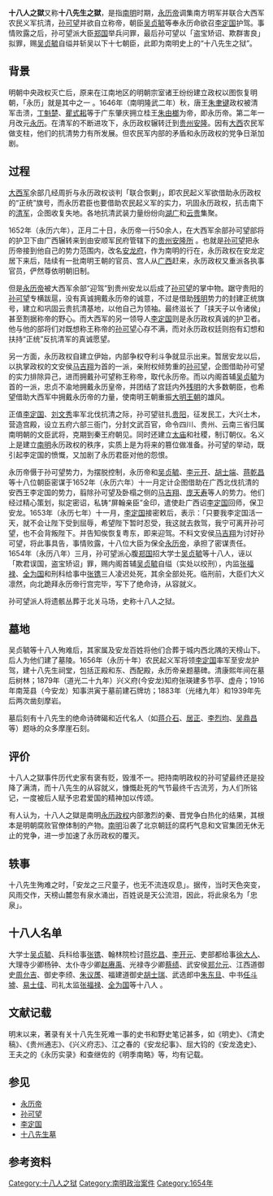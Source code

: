 '''十八人之獄'''又称'''十八先生之獄'''，是指[[南明|南明]]时期，[[永历帝|永历帝]]调集南方明军并联合大西军农民义军抗清，[[孙可望|孙可望]]并欲自立称帝，朝臣[[吴贞毓|吴贞毓]]等奉永历命欲召[[李定国|李定国]]护驾{{参|《明末滇南纪略》、《称兵犯阙》。}}。事情败露之后，孙可望派大臣[[郑国|郑国]]举兵问罪，最后孙可望以「盗宝矫诏、欺群害良」拟罪，赐[[吴贞毓|吴贞毓]]自缢并斩吴以下十七朝臣，此即为南明史上的“十八先生之狱”{{参|name=安龙十八先生墓|{{cite web|title=安龙十八先生墓|url=http://www.itravelqq.com/2011/0704/157827.html|publisher=腾讯网|accessdate=2014-01-03|language=中文|archive-date=2014-01-03|archive-url=https://web.archive.org/web/20140103150137/http://www.itravelqq.com/2011/0704/157827.html|dead-url=yes}}}}。

== 背景 ==
明朝中央政权灭亡后，原来在江南地区的明朝宗室诸王纷纷建立政权以图恢复明朝，「永历」就是其中之一{{参|{{cite journal|author=秦刚|title=《评说不一的十八先生之狱》|journal=《风景名胜》|date=1996年|issue=03期}}}} 。1646年（南明隆武二年）秋，唐王[[朱聿键|朱聿键]]政权被清军击溃，[[丁魁楚|丁魁楚]]、[[瞿式耜|瞿式耜]]等于广东肇庆拥立桂王[[朱由榔|朱由榔]]为帝，即永历帝。第二年一月改元[[永曆_(南明)|永历]]{{参|《明史·列传第一百六十八》：顺治三年九月，大兵破汀州。式耜与魁楚等议立永明王由榔，乃迎王梧州，以十月十日监国肇庆。}}。在清军的不断进攻下，永历政权辗转迁到[[贵州|贵州]][[安隆|安隆]]。因有[[大西|大西]]农民军做支柱，他们的抗清势力有所发展。但农民军内部的矛盾和永历政权的党争日渐加剧{{参|name=安龙十八先生墓}}。

== 过程 ==
[[大西军|大西军]]余部几经周折与永历政权谈判「联合恢剿」，即农民起义军欲借助永历政权的“正统”旗号，而永历君臣也要借助农民起义军的实力，巩固永历政权，抗击南下的[[满清|清军]]，企图收复失地。各地抗清武装力量纷纷向[[湖广|湖广]]和[[云贵|云贵]]集聚{{参|name=六百年的文化回望}}。

1652年（永历六年），正月二十日，永历帝一行50余人，在大西军余部孙可望部将的护卫下由广西辗转来到由安顺军民府管辖下的[[贵州|贵州]][[安隆所|安隆所]]{{参|name=六百年的文化回望|{{cite news|title=黔西南：六百年的文化回望|url=http://epaper.gywb.cn/gyrb/html/2013-08/21/content_354278.htm|accessdate=2014-01-04|newspaper=贵州日报|date=2013-08-21|location=贵州|language=中文|archive-url=https://web.archive.org/web/20140104213244/http://epaper.gywb.cn/gyrb/html/2013-08/21/content_354278.htm|archive-date=2014-01-04|dead-url=yes}}}} 。也就是[[孙可望|孙可望]]把永历帝接到他自己的势力范围内，改名[[安龙|安龙府]]，作为南明的行在，永历政权在安龙定居下来后，陆续有一批南明王朝的官员、宫人从[[广西|广西]]赶来，永历政权又重派各执事官员，俨然尊依明朝旧制{{参|name=六百年的文化回望}}。

但是[[永历帝|永历帝]]被大西军余部“迎驾”到贵州安龙以后成了[[孙可望|孙可望]]的掌中物。踞守贵阳的[[孙可望|孙可望]]专横跋扈，没有真诚拥戴永历帝的诚意，不过是借助[[南明|残明]]势力的封建正统旗号，建立和巩固云贵抗清基地，以他自己为领袖{{参|name=六百年的文化回望}}。最终滋长了「挟天子以令诸侯」甚至割据称帝的野心{{参|佚名：《明末滇南纪略》“初以天子为名，实挟之以自私也”。}}。而大西军的另一领导人[[李定国|李定国]]则是永历政权真诚的护卫者。他与他的部将们对既想称王称帝的[[孙可望|孙可望]]心存不满，而对永历政权廷则抱有幻想和扶持“正统”反抗清军的真诚愿望{{参|name=六百年的文化回望}}。

另一方面，永历政权自建立伊始，内部争权夺利斗争就显示出来。暂居安龙以后，以执掌政权的文安侯[[马吉翔|马吉翔]]为首的一派，亲附权倾势重的[[孙可望|孙可望]]，企图借助孙可望的实力排除异己，进而拥戴孙可望称王称帝，取代永历帝。而以内阁首辅[[吴贞毓|吴贞毓]]为首的一派，忠贞不渝地拥戴永历皇帝，并团结了宫廷内外[[南明|残明]]的大多数朝臣，也希望借助大西军中拥戴永历帝的力量，使南明王朝重振[[明朝|大明王朝]]的雄风{{参|name=六百年的文化回望}}。

正值[[李定国|李定国]]、[[刘文秀|刘文秀]]率军北伐抗清之际，孙可望驻扎[[贵阳|贵阳]]，征发民工，大兴土木，营造宫殿，设立五府六部三衙门，分封文武百官，命令四川、贵州、云南三省归属南明朝的文臣武将，克期到秦王府朝见。同时还建立[[太庙|太庙]]和社稷，制订朝仪。名义上是建立[[南明|南明]]永历政权的秩序，实质上是为将来的篡位做准备。孙可望的举动，既引起李定国的愤慨，又加剧了永历君臣对他的怨恨{{参|name=六百年的文化回望}}{{参|name=评价|{{cite web|title=永历帝不愿做傀儡 十八大臣终被谋害|url=http://culture.gog.com.cn/system/2013/07/09/012457412.shtml|publisher=金黔文化|accessdate=2014-01-03|language=中文|deadurl=yes|archiveurl=https://web.archive.org/web/20140103223233/http://culture.gog.com.cn/system/2013/07/09/012457412.shtml|archivedate=2014-01-03}}}}。

永历帝慑于孙可望势力，为摆脱控制，永历帝和[[吴贞毓|吴贞毓]]、[[李元开|李元开]]、[[胡士端|胡士端]]、[[蒋乾昌|蒋乾昌]]等十八位朝臣密谋于1652年（永历六年）十一月定计企图借助在广西北伐抗清的安西王李定国的势力，翦除孙可望及卧榻之侧的[[马吉翔|马吉翔]]、[[庞天寿|庞天寿]]等人的势力。他们经过精心策划，拟定密诏，私铸“屏翰亲臣”金印，遣使赴广西诏[[李定国|李定国]]回师，保卫安龙{{参|name=六百年的文化回望}}。1653年（永历七年）十一月，[[李定国|李定国]]接密敕后，表示：「只要我李定国活一天，就不会让陛下受到屈辱，希望陛下暂时忍受，我这就去救驾，我宁可离开孙可望，也不会背叛陛下。{{参|邵廷采：《西南纪事·卷10》：“臣定国一日未死，宁令陛下久蒙幽辱，幸稍忍待之。臣兄事可望有年，宁负友必不负君。”」}}并告知俟恢复粤东，即来迎驾{{参|江之春：《安龙纪事》，《黔南丛书》第五集}}。不料文安侯[[马吉翔|马吉翔]]为讨好孙可望，将此事具告，事情败露，十八位大臣为保全[[永历帝|永历帝]]，承担了密谋责任{{参|name=悲情历史与风花雪月|{{cite web|title=安龙古城：悲情历史与风花雪月|url=http://epaper.xkb.com.cn/view.php?id=774820|publisher=新快网|accessdate=2014-01-03|language=中文|deadurl=yes|archiveurl=https://web.archive.org/web/20140103232402/http://epaper.xkb.com.cn/view.php?id=774820|archivedate=2014-01-03}}}}。1654年（永历八年）三月，孙可望派心腹[[郑国|郑国]]招大学士[[吴贞毓|吴贞毓]]等十八人，诬以「欺君误国，盗宝矫诏」罪，赐内阁首辅[[吴贞毓|吴贞毓]]自缢（实处以绞刑），内监[[张福禄|张福禄]]、[[全为国|全为国]]和刑科给事中[[张镌|张镌]]三人凌迟处死，其余全部处死。临刑前，大臣们大义凛然，向北跪拜永历帝行宫完毕，写下了绝命诗，从容就义{{参|name=安龙十八先生墓}}{{参|name=评价}}。

孙可望派人将遗骸丛葬于北关马场，史称十八人之狱{{参|name=安龙十八先生墓}}{{参|name=评价}}。

== 墓地 ==

吴贞毓等十八人殉难后，其家属及安龙百姓将他们合葬于城内西北隅的天榜山下。后人为他们建了墓陵{{参|name=悲情历史与风花雪月}}。1656年（永历十年）农民起义军将领[[李定国|李定国]]率军至安龙护驾，建十八先生祠堂，包括正殿和东、西配殿，永历帝亲题墓碑。清康熙年间在墓后树林；1879年（道光二十九年）兴义府(今安龙)知府张瑛建多节亭、虚舟；1916年南笼县（今安龙）知事洪寅于墓前建石牌坊；1883年（光绪九年）和1939年先后两次凿刻摩岩{{参|name=安龙十八先生墓}}。

墓后刻有十八先生的绝命诗碑碣和近代名人（如[[蒋介石|蒋介石]]、[[居正|居正]]、[[李烈均|李烈均]]、[[吴鼎昌|吴鼎昌]]等）题咏的众多摩崖石刻{{参|name=悲情历史与风花雪月}}。

== 评价 ==
十八人之獄事件历代史家有褒有贬，毁淮不一{{参|{{cite web|title=安龙 明十八先生墓|url=http://www.xyzc.cn/travel/zoujinqianxinan/jinzhoujingdian/2010-04-16/12251.html|publisher=兴义|accessdate=2014-01-03|deadurl=yes|archiveurl=https://web.archive.org/web/20140104040815/http://www.xyzc.cn/travel/zoujinqianxinan/jinzhoujingdian/2010-04-16/12251.html|archivedate=2014-01-04}}}}。把持南明政权的孙可望最终还是投降了满清，而十八先生的从容就义，慷慨赴死的气节最终千古流芳，为人们所铭记，一度被后人赋予忠君爱国的精神加以传颂{{参|name=悲情历史与风花雪月}}。

有人认为，十八人之獄是南明[[永历政权|永历政权]]内部激烈的秦、晋党争白热化的结果，其根本是明朝腐败官僚体制的产物。[[南明|南明]]沿袭了北京朝廷的腐朽气息和文官集团无休无止的党争，进一步加速了永历政权的覆灭{{参|name=评价}}。

== 轶事 ==
十八先生殉难之时，「安龙之三尺童子，也无不流连叹息」{{参|江之春，《安龙纪事》。}}。据传，当时天色突变，风雨交作，天榜山麓忽有泉水涌出，百姓说是天公流泪，因此，将此泉名为「忠泉」{{参|name=评价}}。

== 十八人名单 ==
大学士[[吴贞毓|吴贞毓]]、兵科给事[[张镌|张镌]]、翰林院检讨[[蒋圪昌|蒋圪昌]]、[[李开元|李开元]]、吏部都给事[[徐大人|徐大人]]、大理寺少卿杨钟、太仆寺少卿[[赵赓禹|赵赓禹]]、光禄寺少卿[[蔡绩|蔡绩]]、武安侯[[郑允元|郑允元]]、江西道御史[[周允吉|周允吉]]、御史李颀、[[朱议㞙|朱议㞙]]、福建道御史[[胡士瑞|胡士瑞]]、武选郎中[[朱东旦|朱东旦]]、中书[[任斗墟|任斗墟]]、[[易士佳|易士佳]]、司礼太监[[张福禄|张福禄]]、[[全为国|全为国]]等十八人{{参|name=明十八先生墓|{{cite web|title=明十八先生墓|url=http://travel.gog.com.cn/system/2008/09/03/010342283.shtml|publisher=金黔旅游|accessdate=2014-01-04|archivedate=2013-05-12|language=中文|deadurl=yes|archiveurl=https://web.archive.org/web/20130512074437/http://travel.gog.com.cn/system/2008/09/03/010342283.shtml}}}} 。

== 文献记载 ==
明末以来，著录有关十八先生死难一事的史书和野史笔记甚多，如《明史》、《清史稿》、《贵州通志》、《兴义府志》、江之春的《安龙纪事》、屈大钧的《安龙逸史》、王夫之的《永历实录》和查继佐的《明季南略》等，均有记载{{参|name=明十八先生墓}}。

== 参见 ==
* [[永历帝|永历帝]]
* [[孙可望|孙可望]]
* [[李定国|李定国]]
* [[十八先生墓|十八先生墓]]

== 参考资料 ==
{{ReflistH|2}}
{{RefFoot}}
{{ReflistF}}


{{明朝歷史事件}}
{{十八人之獄|nocat}}
[[Category:十八人之狱|Category:十八人之狱]]
[[Category:南明政治案件|Category:南明政治案件]]
[[Category:1654年|Category:1654年]]
